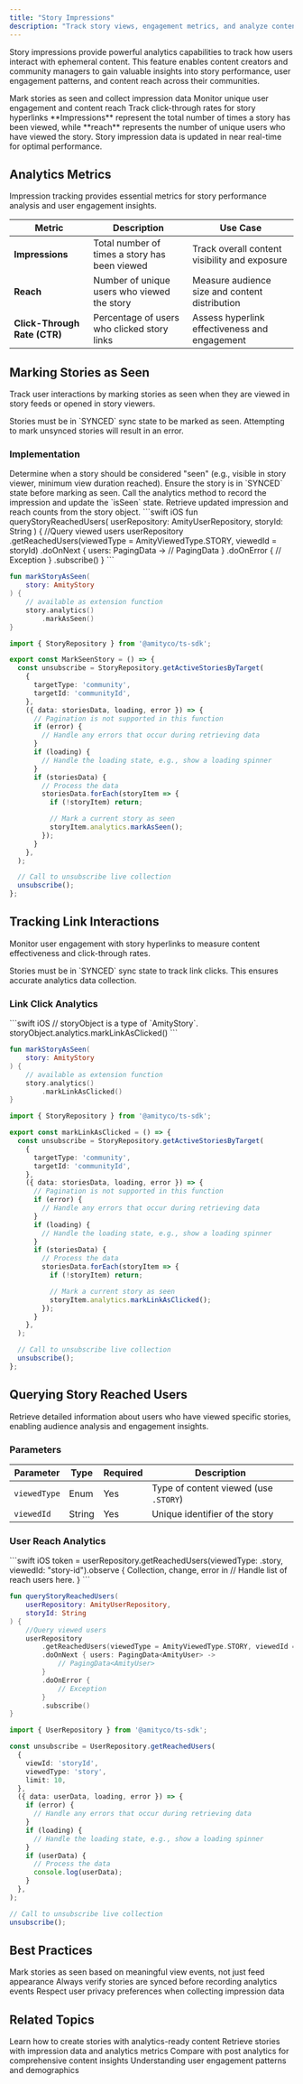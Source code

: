 ```yaml
---
title: "Story Impressions"
description: "Track story views, engagement metrics, and analyze content performance with impression and reach analytics"
---
```


Story impressions provide powerful analytics capabilities to track how users interact with ephemeral content. This feature enables content creators and community managers to gain valuable insights into story performance, user engagement patterns, and content reach across their communities.

<CardGroup cols={3}>
  <Card title="Track Views" icon="eye">
    Mark stories as seen and collect impression data
  </Card>
  <Card title="Analyze Reach" icon="users">
    Monitor unique user engagement and content reach
  </Card>
  <Card title="Link Analytics" icon="link">
    Track click-through rates for story hyperlinks
  </Card>
</CardGroup>

<Info>
**Impressions** represent the total number of times a story has been viewed, while **reach** represents the number of unique users who have viewed the story. Story impression data is updated in near real-time for optimal performance.
</Info>

## Analytics Metrics

Impression tracking provides essential metrics for story performance analysis and user engagement insights.

| Metric | Description | Use Case |
|--------|-------------|----------|
| **Impressions** | Total number of times a story has been viewed | Track overall content visibility and exposure |
| **Reach** | Number of unique users who viewed the story | Measure audience size and content distribution |
| **Click-Through Rate (CTR)** | Percentage of users who clicked story links | Assess hyperlink effectiveness and engagement |

## Marking Stories as Seen

Track user interactions by marking stories as seen when they are viewed in story feeds or opened in story viewers.

<Warning>
Stories must be in `SYNCED` sync state to be marked as seen. Attempting to mark unsynced stories will result in an error.
</Warning>

### Implementation

<Steps>
  <Step title="Detect View Event">
    Determine when a story should be considered "seen" (e.g., visible in story viewer, minimum view duration reached).
  </Step>
  <Step title="Verify Sync State">
    Ensure the story is in `SYNCED` state before marking as seen.
  </Step>
  <Step title="Mark as Seen">
    Call the analytics method to record the impression and update the `isSeen` state.
  </Step>
  <Step title="Access Metrics">
    Retrieve updated impression and reach counts from the story object.
  </Step>
</Steps>

<CodeGroup>
```swift iOS
fun queryStoryReachedUsers(
    userRepository: AmityUserRepository,
    storyId: String
) {
    //Query viewed users
    userRepository
        .getReachedUsers(viewedType = AmityViewedType.STORY, viewedId = storyId)
        .doOnNext { users: PagingData<AmityUser> ->
            // PagingData<AmityUser>
        }
        .doOnError {
            // Exception
        }
        .subscribe()
}
```

```kotlin Android
fun markStoryAsSeen(
    story: AmityStory
) {
    // available as extension function
    story.analytics()
        .markAsSeen()
}
```
```typescript TypeScript
import { StoryRepository } from '@amityco/ts-sdk';

export const MarkSeenStory = () => {
  const unsubscribe = StoryRepository.getActiveStoriesByTarget(
    {
      targetType: 'community',
      targetId: 'communityId',
    },
    ({ data: storiesData, loading, error }) => {
      // Pagination is not supported in this function
      if (error) {
        // Handle any errors that occur during retrieving data
      }
      if (loading) {
        // Handle the loading state, e.g., show a loading spinner
      }
      if (storiesData) {
        // Process the data
        storiesData.forEach(storyItem => {
          if (!storyItem) return;

          // Mark a current story as seen
          storyItem.analytics.markAsSeen();
        });
      }
    },
  );

  // Call to unsubscribe live collection
  unsubscribe();
};
```
</CodeGroup>

## Tracking Link Interactions

Monitor user engagement with story hyperlinks to measure content effectiveness and click-through rates.

<Warning>
Stories must be in `SYNCED` sync state to track link clicks. This ensures accurate analytics data collection.
</Warning>

### Link Click Analytics

<CodeGroup>
```swift iOS
// storyObject is a type of `AmityStory`.
storyObject.analytics.markLinkAsClicked()
```

```kotlin Android
fun markStoryAsSeen(
    story: AmityStory
) {
    // available as extension function
    story.analytics()
        .markLinkAsClicked()
}
```

```typescript TypeScript
import { StoryRepository } from '@amityco/ts-sdk';

export const markLinkAsClicked = () => {
  const unsubscribe = StoryRepository.getActiveStoriesByTarget(
    {
      targetType: 'community',
      targetId: 'communityId',
    },
    ({ data: storiesData, loading, error }) => {
      // Pagination is not supported in this function
      if (error) {
        // Handle any errors that occur during retrieving data
      }
      if (loading) {
        // Handle the loading state, e.g., show a loading spinner
      }
      if (storiesData) {
        // Process the data
        storiesData.forEach(storyItem => {
          if (!storyItem) return;

          // Mark a current story as seen
          storyItem.analytics.markLinkAsClicked();
        });
      }
    },
  );

  // Call to unsubscribe live collection
  unsubscribe();
};
```
</CodeGroup>

## Querying Story Reached Users

Retrieve detailed information about users who have viewed specific stories, enabling audience analysis and engagement insights.

### Parameters

| Parameter | Type | Required | Description |
|-----------|------|----------|-------------|
| `viewedType` | Enum | Yes | Type of content viewed (use `.STORY`) |
| `viewedId` | String | Yes | Unique identifier of the story |

### User Reach Analytics

<CodeGroup>
```swift iOS
token = userRepository.getReachedUsers(viewedType: .story, viewedId: "story-id").observe { Collection, change, error in
    // Handle list of reach users here.
}
```

```kotlin Android
fun queryStoryReachedUsers(
    userRepository: AmityUserRepository,
    storyId: String
) {
    //Query viewed users
    userRepository
        .getReachedUsers(viewedType = AmityViewedType.STORY, viewedId = storyId)
        .doOnNext { users: PagingData<AmityUser> ->
            // PagingData<AmityUser>
        }
        .doOnError {
            // Exception
        }
        .subscribe()
}
```

```typescript TypeScript
import { UserRepository } from '@amityco/ts-sdk';

const unsubscribe = UserRepository.getReachedUsers(
  {
    viewId: 'storyId',
    viewedType: 'story',
    limit: 10,
  },
  ({ data: userData, loading, error }) => {
    if (error) {
      // Handle any errors that occur during retrieving data
    }
    if (loading) {
      // Handle the loading state, e.g., show a loading spinner
    }
    if (userData) {
      // Process the data
      console.log(userData);
    }
  },
);

// Call to unsubscribe live collection
unsubscribe();
```
</CodeGroup>

## Best Practices

<CardGroup cols={3}>
  <Card title="Accurate Tracking" icon="bullseye-arrow">
    Mark stories as seen based on meaningful view events, not just feed appearance
  </Card>
  <Card title="Sync State Validation" icon="circle-check">
    Always verify stories are synced before recording analytics events
  </Card>
  <Card title="User Privacy" icon="shield">
    Respect user privacy preferences when collecting impression data
  </Card>
</CardGroup>


## Related Topics

<CardGroup cols={2}>
  <Card title="Create Story" href="../creation/create-story" icon="plus">
    Learn how to create stories with analytics-ready content
  </Card>
  <Card title="Get Stories" href="../retrieval/get-stories" icon="list">
    Retrieve stories with impression data and analytics metrics
  </Card>
  <Card title="Post Impressions" href="../../posts/analytics/post-impressions" icon="chart-bar">
    Compare with post analytics for comprehensive content insights
  </Card>
  <Card title="User Analytics" href="/social-plus-sdk/core-concepts/analytics/user-analytics" icon="users">
    Understanding user engagement patterns and demographics
  </Card>
</CardGroup>

